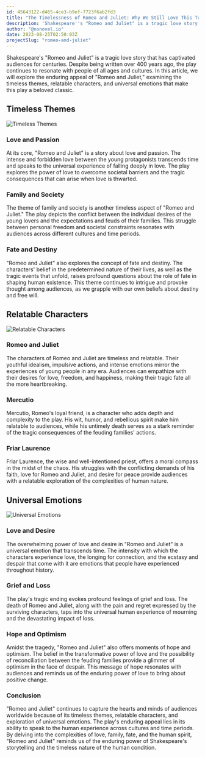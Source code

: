 ```yaml
---
id: 45643122-d465-4ce3-b9ef-7723f6ab2fd3
title: "The Timelessness of Romeo and Juliet: Why We Still Love This Tragic Love Story"
description: 'Shakespeare''s "Romeo and Juliet" is a tragic love story that has captivated audiences for centuries. Despite being written over 400 years ago, the play continues to resonate with people of all ages and cultures.'
author: "@nonovel.io"
date: 2023-08-25T02:50:03Z
projectSlug: "romeo-and-juliet"
---
```


Shakespeare's "Romeo and Juliet" is a tragic love story that has captivated audiences for centuries. Despite being written over 400 years ago, the play continues to resonate with people of all ages and cultures. In this article, we will explore the enduring appeal of "Romeo and Juliet," examining the timeless themes, relatable characters, and universal emotions that make this play a beloved classic.

## Timeless Themes

![Timeless Themes](https://media2.giphy.com/media/d3yxg15kJppJilnW/giphy.gif?cid=ecf05e479to4mx3fca7sfrw5yf3kgbmqahr3y4zagij8wyav&ep=v1_gifs_search&rid=giphy.gif&ct=g)

### Love and Passion

At its core, "Romeo and Juliet" is a story about love and passion. The intense and forbidden love between the young protagonists transcends time and speaks to the universal experience of falling deeply in love. The play explores the power of love to overcome societal barriers and the tragic consequences that can arise when love is thwarted.

### Family and Society

The theme of family and society is another timeless aspect of "Romeo and Juliet." The play depicts the conflict between the individual desires of the young lovers and the expectations and feuds of their families. This struggle between personal freedom and societal constraints resonates with audiences across different cultures and time periods.

### Fate and Destiny

"Romeo and Juliet" also explores the concept of fate and destiny. The characters' belief in the predetermined nature of their lives, as well as the tragic events that unfold, raises profound questions about the role of fate in shaping human existence. This theme continues to intrigue and provoke thought among audiences, as we grapple with our own beliefs about destiny and free will.

## Relatable Characters

![Relatable Characters](https://media4.giphy.com/media/BWVrZclFQs9xRiOw6m/giphy.gif?cid=ecf05e47un2v4zr36eh9nexl2b3ml85kc37lrxjk7ex1n3z7&ep=v1_gifs_search&rid=giphy.gif&ct=g)

### Romeo and Juliet

The characters of Romeo and Juliet are timeless and relatable. Their youthful idealism, impulsive actions, and intense emotions mirror the experiences of young people in any era. Audiences can empathize with their desires for love, freedom, and happiness, making their tragic fate all the more heartbreaking.

### Mercutio

Mercutio, Romeo's loyal friend, is a character who adds depth and complexity to the play. His wit, humor, and rebellious spirit make him relatable to audiences, while his untimely death serves as a stark reminder of the tragic consequences of the feuding families' actions.

### Friar Laurence

Friar Laurence, the wise and well-intentioned priest, offers a moral compass in the midst of the chaos. His struggles with the conflicting demands of his faith, love for Romeo and Juliet, and desire for peace provide audiences with a relatable exploration of the complexities of human nature.

## Universal Emotions

![Universal Emotions](https://media3.giphy.com/media/QB78LMb32YqoE/giphy.gif?cid=ecf05e47fpf1t2klmlmv3rlgky6yun2h6eunmtc2v0m7momq&ep=v1_gifs_search&rid=giphy.gif&ct=g)

### Love and Desire

The overwhelming power of love and desire in "Romeo and Juliet" is a universal emotion that transcends time. The intensity with which the characters experience love, the longing for connection, and the ecstasy and despair that come with it are emotions that people have experienced throughout history.

### Grief and Loss

The play's tragic ending evokes profound feelings of grief and loss. The death of Romeo and Juliet, along with the pain and regret expressed by the surviving characters, taps into the universal human experience of mourning and the devastating impact of loss.

### Hope and Optimism

Amidst the tragedy, "Romeo and Juliet" also offers moments of hope and optimism. The belief in the transformative power of love and the possibility of reconciliation between the feuding families provide a glimmer of optimism in the face of despair. This message of hope resonates with audiences and reminds us of the enduring power of love to bring about positive change.

### Conclusion

"Romeo and Juliet" continues to capture the hearts and minds of audiences worldwide because of its timeless themes, relatable characters, and exploration of universal emotions. The play's enduring appeal lies in its ability to speak to the human experience across cultures and time periods. By delving into the complexities of love, family, fate, and the human spirit, "Romeo and Juliet" reminds us of the enduring power of Shakespeare's storytelling and the timeless nature of the human condition.
